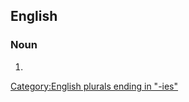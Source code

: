 ==English==

===Noun===
{{head|en|noun form}}

# {{plural of|en|permittivity}}

[[Category:English plurals ending in "-ies"]]